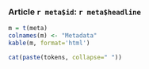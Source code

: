 ### Article `r meta$id`: `r meta$headline`


```r
m = t(meta)
colnames(m) <- "Metadata"
kable(m, format='html')
```

```r
cat(paste(tokens, collapse=" "))
```